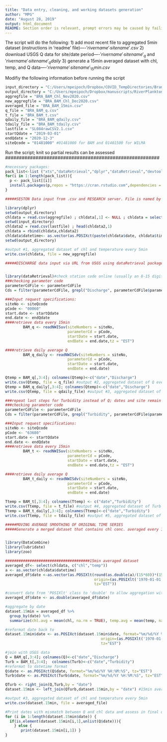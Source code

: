 ```yaml
---
title: "Data entry, cleaning, and working datasets generation"
author: "MPG"
date: "August 28, 2019"
output: html_document
README: Section order is relevant, prompt errors may be caused by failing to run previous code sections
---
```



The script will do the following:
1) add  most recent file to aggregated 5min dataset (instructions in 'readme' file)----$'rivername'_'sitename'.csv$
2) download USGS Q data for site/date period----$'rivername'_'sitename'_q$ and $'rivername'_'sitename'_qdaily$
3) generate a 15min averaged dataset with chl, temp, and Q data----$'rivername'_'sitename'_15min.csv$


###########################################################
Modifiy the following information before running the script
```r
input_directory = "C:/Users/mpeipoch/Dropbox/COVID_TempDirectories/BrandywineSeston"
output_directory = "C:/Users/mpeipoch/Dropbox/manuscripts/RiverPlankton/working_files"
aggregfile = "BRA_BAM_Chl_Nov2020.csv"
new_aggregfile = "BRA_BAM_Chl_Dec2020.csv"
averaged_file = "BRA_BAM_15min.csv"
q_file = "BRA_BAM_q.csv"
t_file = "BRA_BAM_t.csv"
qdaily_file = "BRA_BAM_qdaily.csv"
tdaily_file = "BRA_BAM_tdaily.csv"
lastfile = "SL084rawCSV2.1.csv"
startQdate = "2019-03-01"
endQdate = "2020-12-3"
siteQcode = "01481000" #01481000 for BAM and 01481500 for WILMA

```

########################################################
Run the script; knit so partial results can be assessed  
########################################################
```r
#necessary packages: 
pack_list<-list ("xts","dataRetrieval","dplyr","dataRetrieval","devtools","DataCombine","lubridate","zoo")
for(i in 1:length(pack_list)){
  p <- pack_list[[i]]
  install.packages(p,repos = "https://cran.rstudio.com",dependencies = TRUE)
}
```
```r

#####SESTON Data input from .csv and RESEARCH server. File is named by sensor's name only. File include date, time, battery, temperature, chl(ug/L), gain voltage (change chl column from scientific format to general)

library(dplyr)
setwd(output_directory)
chldata = read.csv(aggregfile) ; chldata[,1] <- NULL ; chldata = select (chldata,-c(datetime)) ; tail(chldata,1)
setwd(input_directory)
chldata2 = read.csv(lastfile) ; head(chldata2,1)
chldata = rbind(chldata,chldata2)
chldata$datetime<- as.vector(as.POSIXct(paste(chldata$date, chldata$time), format="%m/%d/%y %H:%M:%S", tz="EST"))
setwd(output_directory)

#output #1, aggregated dataset of chl and temperature every 5min
write.csv(chldata, file = new_aggregfile) 

#####DISCHARGE data input via URL from USGS using dataRetrieval package


library(dataRetrieval)#check station code online (usually an 8-15 digit numebr)
###checking parameter code
parameterCdFile <- parameterCdFile
Cds = filter(parameterCdFile, grepl("Discharge", parameterCdFile$parameter_nm,ignore.case=TRUE))

###Input request specifications:
siteNo <- siteQcode
pCode <- "00060"
start.date <- startQdate
end.date <- endQdate 
####retrieve data every 15min
        BAM_q <- readNWISuv(siteNumbers = siteNo, 
                            parameterCd = pCode, 
                            startDate = start.date, 
                            endDate = end.date,tz = "EST") 

####retrieve daily average Q
        BAM_q_daily <- readNWISdv(siteNumbers = siteNo, 
                            parameterCd = pCode, 
                            startDate = start.date, 
                            endDate = end.date) 

Qtemp = BAM_q[,3:4]; colnames(Qtemp)<-c("date","Discharge")
write.csv(Qtemp, file = q_file) #output #2, aggregated dataset of Q every 15min
Qtemp = BAM_q_daily[,3:4]; colnames(Qtemp)<-c("date","Discharge")
write.csv(Qtemp, file = qdaily_file) #output #3, aggregated dataset of Q daily

###repeat last steps for Turbidity instead of Q; dates and site remain the same
###checking parameter code
parameterCdFile <- parameterCdFile
Cds = filter(parameterCdFile, grepl("Turbidity", parameterCdFile$parameter_nm,ignore.case=TRUE))

###Input request specifications:
siteNo <- siteQcode
pCode <- "63680"
start.date <- startQdate
end.date <- endQdate 
####retrieve data every 15min
        BAM_t <- readNWISuv(siteNumbers = siteNo, 
                            parameterCd = pCode, 
                            startDate = start.date, 
                            endDate = end.date,tz = "EST") 

####retrieve daily average Q
        BAM_t_daily <- readNWISdv(siteNumbers = siteNo, 
                            parameterCd = pCode, 
                            startDate = start.date, 
                            endDate = end.date) 

Ttemp = BAM_t[,3:4]; colnames(Ttemp) <- c("date","Turbidity")
write.csv(Ttemp, file = t_file) #output #4, aggregated dataset of Turb every 15min
Ttemp = BAM_t_daily[,3:4]; colnames(Ttemp)<-c("date","Turbidity")
write.csv(Ttemp, file = tdaily_file) #output #5, aggregated dataset of Turb daily

#####MOVING AVERAGE SMOOTHING OF ORIGINAL TIME SERIES
#####Generate a merged dataset that contains chl conc. averaged every 15min and paired with discharge data


library(DataCombine)
library(lubridate)
library(zoo)

######################################15min averaged dataset
averaged_df<- select(chldata, c("chl","temp"))
a <- as.vector(chldata$datetime)
averaged_df$date <-as.vector(as.POSIXlt(round(as.double(a)/(15*60))*(15*60),
                                        origin=(as.POSIXlt('1970-01-01')), 
                                        tz="EST"))

#convert date from 'POSIXlt' class to 'double' to allow aggregation with dplyr
averaged_df$date <- as.double(averaged_df$date) 

#aggregate by date 
dataset.15min = averaged_df %>%
  group_by(date) %>%
  summarize(chl.avg = mean(chl, na.rm = TRUE), temp.avg = mean(temp, na.rm = TRUE)) 

#reformat date back to 
dataset.15min$date <- as.POSIXct(dataset.15min$date, format="%m/%d/%Y %H:%M:%S", 
                                           origin=(as.POSIXlt('1970-01-01')),
                                           tz="EST")

#join with USGS data
Q = BAM_q[,3:4]; colnames(Q)<-c("date","Discharge")
Turb = BAM_t[,3:4];  colnames(Turb)<-c("date","Turbidity")
#reformat to datetime format 
Q$date <- as.POSIXct(Q$date, format="%m/%d/%Y %H:%M:%S", tz="EST") 
Turb$date <- as.POSIXct(Turb$date, format="%m/%d/%Y %H:%M:%S", tz="EST") 

QTurb <- right_join(Q,Turb,by = "date") 
dataset.15min <- left_join(QTurb,dataset.15min,by = "date") #15min averaged dataset

#output #3, aggregated dataset of chl and temperature every 5min
write.csv(dataset.15min, file = averaged_file) 

#Print dates with mismatch between Q and chl data and assess in final dataset
for (i in 1:length(dataset.15min$date)) {
  if(is.element(dataset.15min[i,1],unlist(Q$date))){
    } else {
       print(dataset.15min[i,1]) }
}


```

